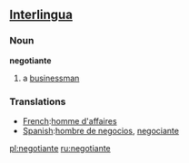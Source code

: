 == [[Interlingua]] ==

===Noun===
'''negotiante'''

# a [[businessman]]

=== Translations ===
*[[French]]:[[homme d'affaires]]
*[[Spanish]]:[[hombre de negocios]], [[negociante]]

[[pl:negotiante]]
[[ru:negotiante]]